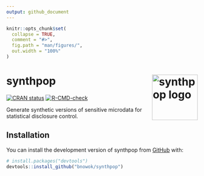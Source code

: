 ```yaml
---
output: github_document
---
```


<!-- README.md is generated from README.Rmd. Please edit that file -->

```r
knitr::opts_chunk$set(
  collapse = TRUE,
  comment = "#>",
  fig.path = "man/figures/",
  out.width = "100%"
)
```

# synthpop <img src="man/figures/synthpop.png" align="right" alt="synthpop logo" width="120" />

<!-- badges: start -->
[![CRAN status](https://www.r-pkg.org/badges/version/synthpop)](https://CRAN.R-project.org/package=synthpop)
[![R-CMD-check](https://github.com/florianm/synthpop/actions/workflows/R-CMD-check.yaml/badge.svg)](https://github.com/florianm/synthpop/actions/workflows/R-CMD-check.yaml)
<!-- badges: end -->

Generate synthetic versions of sensitive microdata for statistical disclosure control.

## Installation

You can install the development version of synthpop from [GitHub](https://github.com/) with:

``` r
# install.packages("devtools")
devtools::install_github("bnowok/synthpop")
```
